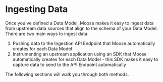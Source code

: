 
# Ingesting Data

Once you've defined a Data Model, Moose makes it easy to ingest data from upstream data sources
that align to the schema of your Data Model. There are two main ways to ingest data:

1. Pushing data to the Ingestion API Endpoint that Moose automatically creates for each Data Model
2. Instrumenting an upstream application using an SDK that Moose automatically creates for each Data Model -
   this SDK makes it easy to capture data to send to the API Endpoint automatically

The following sections will walk you through both methods.

<Cards>
  <Card href="./ingest-data/ingest-api" title="Ingestion APIs" />
  <Card href="./ingest-data/ingest-sdk" title="Ingestion SDK" />
</Cards>
